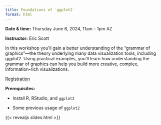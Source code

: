 ```yaml
---
title: Foundations of `ggplot2`
format: html
---
```


**Date & time:** Thursday June 6, 2024, 11am - 1pm AZ

**Instructor:** Eric Scott

In this workshop you'll gain a better understanding of the "grammar of graphics"—the theory underlying many data visualization tools, including ggplot2.
Using practical examples, you'll learn how understanding the grammar of graphics can help you build more creative, complex, information-rich visualizations.

[Registration](https://arizona.zoom.us/meeting/register/tZMpcu6gqDgjEtHBXvWAU6h6Zi2XGgah-D3a#/registration)

**Prerequisites:**

-   Install R, RStudio, and `ggplot2`

-   Some previous usage of `ggplot2`

{{< revealjs slides.html >}}
